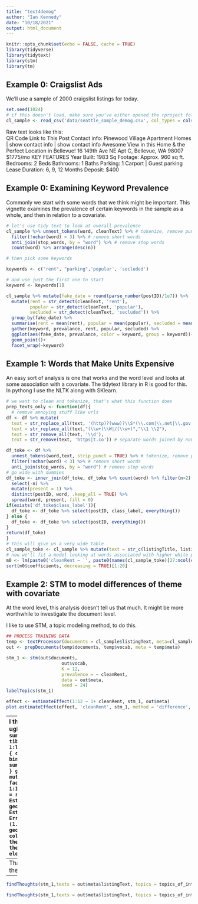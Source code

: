 ```yaml
---
title: "text4demog"
author: "Ian Kennedy"
date: "10/18/2021"
output: html_document
---
```


```r
knitr::opts_chunk$set(echo = FALSE, cache = TRUE)
library(tidyverse)
library(tidytext)
library(stm)
library(tm)
```


## Example 0: Craigslist Ads

We'll use a sample of 2000 craigslist listings for today.   
```r
set.seed(1024)
# if this doesn't load, make sure you've either opened the rproject folder, or set your working directory to the text4demog repo
cl_sample <- read_csv('data/seattle_sample_demog.csv', col_types = cols(.default = 'c')) %>% mutate(cleanRent = as.numeric(cleanRent))%>% drop_na(cleanRent)
```
Raw text looks like this:   
QR Code Link to This Post
Contact info:
Pinewood Village Apartment Homes |
show contact info
|
show contact info
Awesome View in this Home & the Perfect Location in Bellevue!
16 149th Ave NE Apt C, Bellevue, WA 98007
$1775/mo
KEY FEATURES
Year Built:
1983
Sq Footage:
Approx. 960 sq ft.
Bedrooms:
2 Beds
Bathrooms:
1 Baths
Parking:
1 Carport | Guest parking
Lease Duration:
6, 9, 12 Months
Deposit:
$400

## Example 0: Examining Keyword Prevalence
Commonly we start with some words that we think might be important. This vignette examines the prevalence of certain keywords in the sample as a whole, and then in relation to a covariate.

```r
# let's use tidy text to look at overall prevalence
cl_sample %>% unnest_tokens(word, cleanText) %>% # tokenize, remove punctuation
  filter(!nchar(word) < 3) %>% # remove short words
  anti_join(stop_words, by = "word") %>% # remove stop words 
  count(word) %>% arrange(desc(n))

# then pick some keywords

keywords <- c("rent", "parking",'popular', 'secluded')

# and use just the first one to start
keyword <- keywords[1]

cl_sample %>% mutate(fake_date = round(parse_number(postID)/1e7)) %>%
  mutate(rent = str_detect(cleanText, 'rent'),
         popular = str_detect(cleanText, 'popular'),
         secluded = str_detect(cleanText, 'secluded')) %>% 
  group_by(fake_date) %>% 
  summarise(rent = mean(rent), popular = mean(popular), secluded = mean(secluded)) %>%
  gather(keyword, prevalance, rent, popular, secluded) %>%
  ggplot(aes(fake_date, prevalance, color = keyword, group = keyword))+
  geom_point()+
  facet_wrap(~keyword)

```


## Example 1: Words that Make Units Expensive
An easy sort of analysis is one that works and the word level and looks at some association with a covariate. The tidytext library in R is good for this. In pythong I use the NLTK along with SKlearn.

```r
# we want to clean and tokenize, that's what this function does
prep_texts_only <- function(df){
  # remove annoying stuff like urls
df <- df %>% mutate(
  text = str_replace_all(text, '(http)?(www)?\\S*(\\.com|\\.net|\\.gov|\\.be|\\.org)\\S*', ''),
  text = str_replace_all(text,"(\\w+)\\W|/(\\w+)","\\1 \\2"),
  text = str_remove_all(text, '\\d'),
  text = str_remove(text, 'https|t.co')) # separate words joined by non-word characters

df_toke <- df %>% 
  unnest_tokens(word,text, strip_punct = TRUE) %>% # tokenize, remove punctuation
  filter(!nchar(word) < 3) %>% # remove short words
  anti_join(stop_words, by = "word") # remove stop words
# go wide with dummies
df_toke <- inner_join(df_toke, df_toke %>% count(word) %>% filter(n>2), by = 'word') %>% 
  select(-n) %>% 
  mutate(present = 1) %>% 
  distinct(postID, word, .keep_all = TRUE) %>% 
  spread(word, present, fill = 0)
if(exists('df_toke$class_label')){
  df_toke <- df_toke %>% select(postID, class_label, everything()) 
} else {
  df_toke <- df_toke %>% select(postID, everything()) 
}
return(df_toke)
}
# this will give us a very wide table
cl_sample_toke <- cl_sample %>% mutate(text = str_c(listingTitle, listingText)) %>% prep_texts_only()
# now we'll fit a model looking at words associated with higher white proportion
m0 <- lm(paste0('cleanRent ~ `', paste0(names(cl_sample_toke)[27:ncol(cl_sample_toke)], collapse = '`+`'), '`'), data = cl_sample_toke %>% filter(cleanRent<4000, cleanRent>300))
sort(m0$coefficients, decreasing = TRUE)[1:20]
```


## Example 2: STM to model differences of theme with covariate

At the word level, this analysis doesn't tell us that much. It might be more worthwhile to investigate the document level. 

I like to use STM, a topic modeling method, to do this.

```r

## PROCESS TRAINING DATA
temp <- textProcessor(documents = cl_sample$listingText, meta=cl_sample, onlycharacter = TRUE) 
out <- prepDocuments(temp$documents, temp$vocab, meta = temp$meta)

```

```r
stm_1 <- stm(out$documents, 
                     out$vocab, 
                     K = 12,
                     prevalence = ~ cleanRent,
                     data = out$meta,
                     seed = 24)
labelTopics(stm_1)
```

```r
effect <- estimateEffect(1:12 ~ 1+ cleanRent, stm_1, out$meta)
plot.estimateEffect(effect, 'cleanRent', stm_1, method = 'difference', cov.value1 = quantile(out$meta$cleanRent, .25), cov.value2 = quantile(out$meta$cleanRent, .75))
```

---
I think that visualization is ugly
```r
sum_effect <- summary(effect)
coef_sum <- tibble()
for(i in 1:length(sum_effect$tables)){
  coef_sum <- bind_rows(coef_sum, sum_effect$tables[[i]][2,])
}
ggplot(coef_sum %>% mutate(topic = factor(paste("topic", 1:12))), aes(x = Estimate, y = reorder(topic, -Estimate)))+
  geom_point()+
  geom_errorbarh(aes(xmin = Estimate-(1.96*`Std. Error`),xmax = Estimate+(1.96*`Std. Error`)))+
  geom_vline(xintercept = 0, color = "red")+
  theme_minimal()+
  theme(axis.title.y = element_blank())
```

---
That sends us back to look at the topics again:
```r
topics_of_interest = c(10,7)
labelTopics(stm_1, topics_of_interest)
```

---
```r
findThoughts(stm_1,texts = out$meta$listingText, topics = topics_of_interest[1], n =1)
```

```r
findThoughts(stm_1,texts = out$meta$listingText, topics = topics_of_interest[2], n =1)
```



